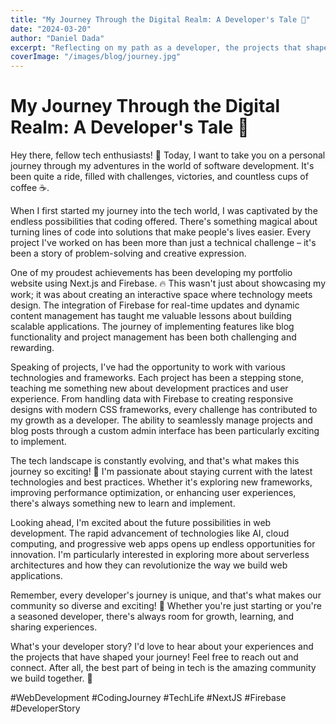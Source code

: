 ```yaml
---
title: "My Journey Through the Digital Realm: A Developer's Tale 🚀"
date: "2024-03-20"
author: "Daniel Dada"
excerpt: "Reflecting on my path as a developer, the projects that shaped me, and the endless possibilities ahead."
coverImage: "/images/blog/journey.jpg"
---
```


# My Journey Through the Digital Realm: A Developer's Tale 🚀

Hey there, fellow tech enthusiasts! 👋 Today, I want to take you on a personal journey through my adventures in the world of software development. It's been quite a ride, filled with challenges, victories, and countless cups of coffee ☕.

When I first started my journey into the tech world, I was captivated by the endless possibilities that coding offered. There's something magical about turning lines of code into solutions that make people's lives easier. Every project I've worked on has been more than just a technical challenge – it's been a story of problem-solving and creative expression.

One of my proudest achievements has been developing my portfolio website using Next.js and Firebase. 🔥 This wasn't just about showcasing my work; it was about creating an interactive space where technology meets design. The integration of Firebase for real-time updates and dynamic content management has taught me valuable lessons about building scalable applications. The journey of implementing features like blog functionality and project management has been both challenging and rewarding.

Speaking of projects, I've had the opportunity to work with various technologies and frameworks. Each project has been a stepping stone, teaching me something new about development practices and user experience. From handling data with Firebase to creating responsive designs with modern CSS frameworks, every challenge has contributed to my growth as a developer. The ability to seamlessly manage projects and blog posts through a custom admin interface has been particularly exciting to implement.

The tech landscape is constantly evolving, and that's what makes this journey so exciting! 🌟 I'm passionate about staying current with the latest technologies and best practices. Whether it's exploring new frameworks, improving performance optimization, or enhancing user experiences, there's always something new to learn and implement.

Looking ahead, I'm excited about the future possibilities in web development. The rapid advancement of technologies like AI, cloud computing, and progressive web apps opens up endless opportunities for innovation. I'm particularly interested in exploring more about serverless architectures and how they can revolutionize the way we build web applications.

Remember, every developer's journey is unique, and that's what makes our community so diverse and exciting! 🌈 Whether you're just starting or you're a seasoned developer, there's always room for growth, learning, and sharing experiences.

What's your developer story? I'd love to hear about your experiences and the projects that have shaped your journey! Feel free to reach out and connect. After all, the best part of being in tech is the amazing community we build together. 🤝

#WebDevelopment #CodingJourney #TechLife #NextJS #Firebase #DeveloperStory

